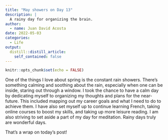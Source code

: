 ```yaml
---
title: "May showers on Day 13"
description: |
  A rainy day for organizing the brain.
author:
  - name: Juan David Acosta
date: 2022-05-03
categories:
  - Life
output:
  distill::distill_article:
    self_contained: false
---
```



```r
knitr::opts_chunk$set(echo = FALSE)
```

One of the things I love about spring is the constant rain showers. There's something calming and soothing about the rain, especially when one can be inside, staring out through a window. I took the chance to have a calm day by dedicating myself to organizing my thoughts and plans for the near-future. This included mapping out my career goals and what I need to do to achieve them. I have also set myself up to continue learning French, taking online courses to boost my skills, and taking up more leisure reading. I am also striving to set aside a part of my day for meditation. Rainy days truly are wonderful days.

That's a wrap on today's post!
